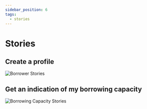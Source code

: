 ```yaml
---
sidebar_position: 6
tags:
  - stories
---
```


# Stories

## Create a profile

![Borrower Stories](/img/borrower/create-a-borrower-profile-story.svg)

## Get an indication of my borrowing capacity


![Borrowing Capacity Stories](/img/borrowing-capacity/borrowing-capacity-story.svg)